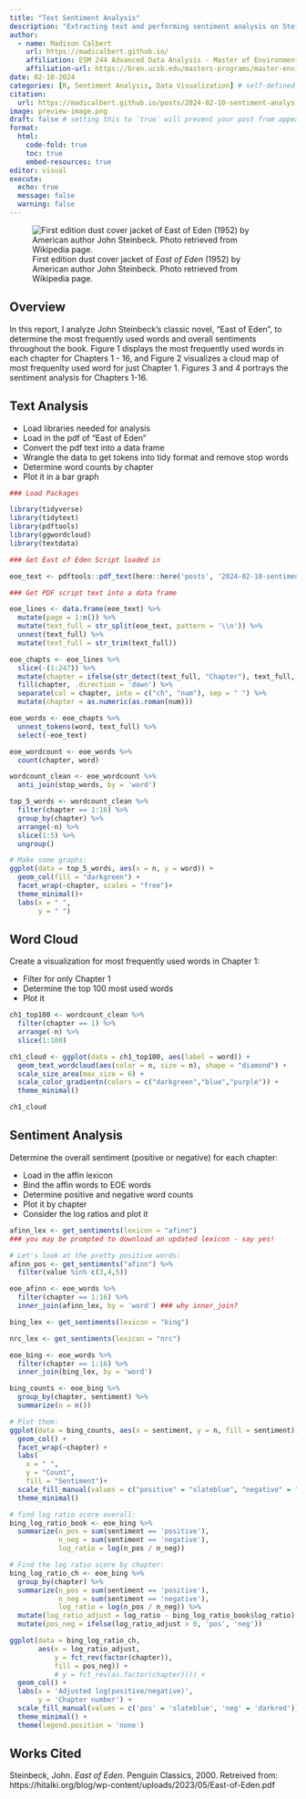```yaml
---
title: "Text Sentiment Analysis"
description: "Extracting text and performing sentiment analysis on Steinbeck's *East of Eden*"
author:
  - name: Madison Calbert
    url: https://madicalbert.github.io/
    affiliation: ESM 244 Advanced Data Analysis - Master of Environmental Science & Management Program @ The Bren School (UCSB)
    affiliation-url: https://bren.ucsb.edu/masters-programs/master-environmental-science-and-management 
date: 02-10-2024
categories: [R, Sentiment Analysis, Data Visualization] # self-defined categories
citation: 
  url: https://madicalbert.github.io/posts/2024-02-10-sentiment-analysis/ 
image: preview-image.png
draft: false # setting this to `true` will prevent your post from appearing on your listing page until you're ready!
format: 
  html: 
    code-fold: true
    toc: true 
    embed-resources: true
editor: visual
execute: 
  echo: true
  message: false
  warning: false
---
```


![First edition dust cover jacket of *East of Eden* (1952) by American author John Steinbeck. Photo retrieved from Wikipedia page. ](images/East_of_Eden.jpeg)

## Overview 
In this report, I analyze John Steinbeck's classic novel, "East of Eden", to determine the most frequently used words and overall sentiments throughout the book. Figure 1 displays the most frequently used words in each chapter for Chapters 1 - 16, and Figure 2 visualizes a cloud map of most frequenlty used word for just Chapter 1. Figures 3 and 4 portrays the sentiment analysis for Chapters 1-16. 

## Text Analysis
* Load libraries needed for analysis
* Load in the pdf of "East of Eden" 
* Convert the pdf text into a data frame
* Wrangle the data to get tokens into tidy format and remove stop words
* Determine word counts by chapter
* Plot it in a bar graph

```r
### Load Packages

library(tidyverse)
library(tidytext)
library(pdftools)
library(ggwordcloud)
library(textdata)
```

```r
### Get East of Eden Script loaded in

eoe_text <- pdftools::pdf_text(here::here('posts', '2024-02-10-sentiment-analysis','data', 'East-of-Eden.pdf'))
```

```r
### Get PDF script text into a data frame

eoe_lines <- data.frame(eoe_text) %>% 
  mutate(page = 1:n()) %>%
  mutate(text_full = str_split(eoe_text, pattern = '\\n')) %>% 
  unnest(text_full) %>% 
  mutate(text_full = str_trim(text_full)) 
```


```r
eoe_chapts <- eoe_lines %>% 
  slice(-(1:247)) %>% 
  mutate(chapter = ifelse(str_detect(text_full, "Chapter"), text_full, NA)) %>% 
  fill(chapter, .direction = 'down') %>% 
  separate(col = chapter, into = c("ch", "num"), sep = " ") %>% 
  mutate(chapter = as.numeric(as.roman(num)))
```


```r
eoe_words <- eoe_chapts %>% 
  unnest_tokens(word, text_full) %>% 
  select(-eoe_text)
```

```r
eoe_wordcount <- eoe_words %>% 
  count(chapter, word)

wordcount_clean <- eoe_wordcount %>% 
  anti_join(stop_words, by = 'word')
```


```r
top_5_words <- wordcount_clean %>% 
  filter(chapter == 1:16) %>% 
  group_by(chapter) %>% 
  arrange(-n) %>% 
  slice(1:5) %>%
  ungroup()

# Make some graphs: 
ggplot(data = top_5_words, aes(x = n, y = word)) +
  geom_col(fill = "darkgreen") +
  facet_wrap(~chapter, scales = "free")+
  theme_minimal()+
  labs(x = " ", 
       y = " ")
```

## Word Cloud 
Create a visualization for most frequently used words in Chapter 1: 

* Filter for only Chapter 1
* Determine the top 100 most used words
* Plot it 

```r
ch1_top100 <- wordcount_clean %>% 
  filter(chapter == 1) %>% 
  arrange(-n) %>% 
  slice(1:100)
```

```r
ch1_cloud <- ggplot(data = ch1_top100, aes(label = word)) +
  geom_text_wordcloud(aes(color = n, size = n), shape = "diamond") +
  scale_size_area(max_size = 6) +
  scale_color_gradientn(colors = c("darkgreen","blue","purple")) +
  theme_minimal()

ch1_cloud
```

## Sentiment Analysis 
Determine the overall sentiment (positive or negative) for each chapter:

* Load in the affin lexicon 
* Bind the affin words to EOE words
* Determine positive and negative word counts
* Plot it by chapter 
* Consider the log ratios and plot it 

```r
afinn_lex <- get_sentiments(lexicon = "afinn")
### you may be prompted to download an updated lexicon - say yes!

# Let's look at the pretty positive words:
afinn_pos <- get_sentiments("afinn") %>% 
  filter(value %in% c(3,4,5))
```

```r
eoe_afinn <- eoe_words %>% 
  filter(chapter == 1:16) %>% 
  inner_join(afinn_lex, by = 'word') ### why inner_join?
```




```r
bing_lex <- get_sentiments(lexicon = "bing")

nrc_lex <- get_sentiments(lexicon = "nrc")

eoe_bing <- eoe_words %>% 
  filter(chapter == 1:16) %>% 
  inner_join(bing_lex, by = 'word')

bing_counts <- eoe_bing %>% 
  group_by(chapter, sentiment) %>%
  summarize(n = n())

# Plot them: 
ggplot(data = bing_counts, aes(x = sentiment, y = n, fill = sentiment)) +
  geom_col() +
  facet_wrap(~chapter) + 
  labs(
    x = " ", 
    y = "Count", 
    fill = "Sentiment")+
  scale_fill_manual(values = c("positive" = "slateblue", "negative" = "darkred"))+
  theme_minimal()
```


```r
# find log ratio score overall:
bing_log_ratio_book <- eoe_bing %>% 
  summarize(n_pos = sum(sentiment == 'positive'),
            n_neg = sum(sentiment == 'negative'),
            log_ratio = log(n_pos / n_neg))

# Find the log ratio score by chapter: 
bing_log_ratio_ch <- eoe_bing %>% 
  group_by(chapter) %>% 
  summarize(n_pos = sum(sentiment == 'positive'),
            n_neg = sum(sentiment == 'negative'),
            log_ratio = log(n_pos / n_neg)) %>%
  mutate(log_ratio_adjust = log_ratio - bing_log_ratio_book$log_ratio) %>%
  mutate(pos_neg = ifelse(log_ratio_adjust > 0, 'pos', 'neg'))

ggplot(data = bing_log_ratio_ch, 
       aes(x = log_ratio_adjust,
           y = fct_rev(factor(chapter)),
           fill = pos_neg)) +
           # y = fct_rev(as.factor(chapter)))) +
  geom_col() +
  labs(x = 'Adjusted log(positive/negative)',
       y = 'Chapter number') +
  scale_fill_manual(values = c('pos' = 'slateblue', 'neg' = 'darkred')) +
  theme_minimal() +
  theme(legend.position = 'none')
```


## Works Cited 

Steinbeck, John. *East of Eden*. Penguin Classics, 2000. Retreived from: https://hitalki.org/blog/wp-content/uploads/2023/05/East-of-Eden.pdf


